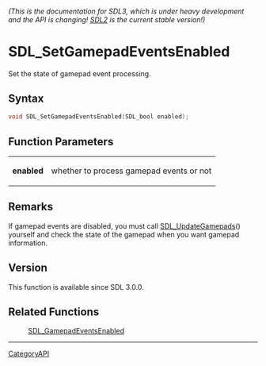 ====== (This is the documentation for SDL3, which is under heavy development and the API is changing! [https://wiki.libsdl.org/ SDL2] is the current stable version!) ======
= SDL_SetGamepadEventsEnabled =

Set the state of gamepad event processing.

== Syntax ==

<syntaxhighlight lang='c'>
void SDL_SetGamepadEventsEnabled(SDL_bool enabled);
</syntaxhighlight>

== Function Parameters ==

{|
|'''enabled'''
|whether to process gamepad events or not
|}

== Remarks ==

If gamepad events are disabled, you must call [[SDL_UpdateGamepads]]()
yourself and check the state of the gamepad when you want gamepad
information.

== Version ==

This function is available since SDL 3.0.0.

== Related Functions ==

:[[SDL_GamepadEventsEnabled]]

----
[[CategoryAPI]]


